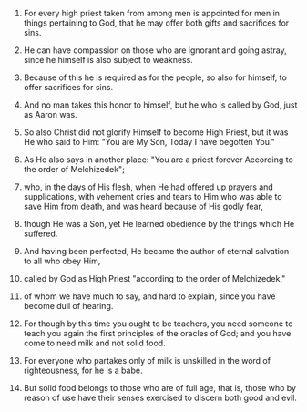 
1. For every high priest taken from among men is appointed for men in things pertaining to God, that he may offer both gifts and sacrifices for sins.

2. He can have compassion on those who are ignorant and going astray, since he himself is also subject to weakness.

3. Because of this he is required as for the people, so also for himself, to offer sacrifices for sins.

4. And no man takes this honor to himself, but he who is called by God, just as Aaron was.

5. So also Christ did not glorify Himself to become High Priest, but it was He who said to Him: "You are My Son, Today I have begotten You."

6. As He also says in another place: "You are a priest forever According to the order of Melchizedek";

7. who, in the days of His flesh, when He had offered up prayers and supplications, with vehement cries and tears to Him who was able to save Him from death, and was heard because of His godly fear,

8. though He was a Son, yet He learned obedience by the things which He suffered.

9. And having been perfected, He became the author of eternal salvation to all who obey Him,

10. called by God as High Priest "according to the order of Melchizedek,"

11. of whom we have much to say, and hard to explain, since you have become dull of hearing.

12. For though by this time you ought to be teachers, you need someone to teach you again the first principles of the oracles of God; and you have come to need milk and not solid food.

13. For everyone who partakes only of milk is unskilled in the word of righteousness, for he is a babe.

14. But solid food belongs to those who are of full age, that is, those who by reason of use have their senses exercised to discern both good and evil.


